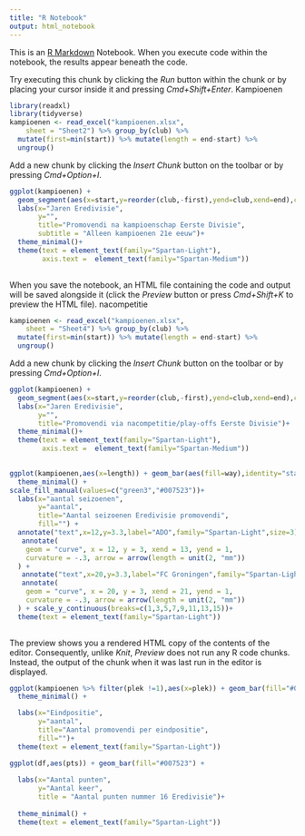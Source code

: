 ```yaml
---
title: "R Notebook"
output: html_notebook
---
```


This is an [R Markdown](http://rmarkdown.rstudio.com) Notebook. When you execute code within the notebook, the results appear beneath the code. 

Try executing this chunk by clicking the *Run* button within the chunk or by placing your cursor inside it and pressing *Cmd+Shift+Enter*. 
Kampioenen
```r
library(readxl)
library(tidyverse)
kampioenen <- read_excel("kampioenen.xlsx", 
    sheet = "Sheet2") %>% group_by(club) %>% 
  mutate(first=min(start)) %>% mutate(length = end-start) %>%
  ungroup()
```

Add a new chunk by clicking the *Insert Chunk* button on the toolbar or by pressing *Cmd+Option+I*.
```r
ggplot(kampioenen) + 
  geom_segment(aes(x=start,y=reorder(club,-first),yend=club,xend=end),colour="green4",size=3) +
  labs(x="Jaren Eredivisie",
       y="",
       title="Promovendi na kampioenschap Eerste Divisie",
       subtitle = "Alleen kampioenen 21e eeuw")+
  theme_minimal()+
  theme(text = element_text(family="Spartan-Light"),
        axis.text =  element_text(family="Spartan-Medium"))
  
```

When you save the notebook, an HTML file containing the code and output will be saved alongside it (click the *Preview* button or press *Cmd+Shift+K* to preview the HTML file). 
nacompetitie
```r

kampioenen <- read_excel("kampioenen.xlsx", 
    sheet = "Sheet4") %>% group_by(club) %>% 
  mutate(first=min(start)) %>% mutate(length = end-start) %>%
  ungroup()
```

Add a new chunk by clicking the *Insert Chunk* button on the toolbar or by pressing *Cmd+Option+I*.
```r
ggplot(kampioenen) + 
  geom_segment(aes(x=start,y=reorder(club,-first),yend=club,xend=end),colour="green4",size=3) +
  labs(x="Jaren Eredivisie",
       y="",
       title="Promovendi via nacompetitie/play-offs Eerste Divisie")+
  theme_minimal()+
  theme(text = element_text(family="Spartan-Light"),
        axis.text =  element_text(family="Spartan-Medium"))
  
```

```r
ggplot(kampioenen,aes(x=length)) + geom_bar(aes(fill=way),identity="stack") +
  theme_minimal() + 
scale_fill_manual(values=c("green3","#007523"))+
  labs(x="aantal seizoenen",
       y="aantal",
       title="Aantal seizoenen Eredivisie promovendi",
       fill="") +
  annotate("text",x=12,y=3.3,label="ADO",family="Spartan-Light",size=3) +
   annotate(
    geom = "curve", x = 12, y = 3, xend = 13, yend = 1, 
    curvature = -.3, arrow = arrow(length = unit(2, "mm"))
  ) +
   annotate("text",x=20,y=3.3,label="FC Groningen",family="Spartan-Light",size=3) +
   annotate(
    geom = "curve", x = 20, y = 3, xend = 21, yend = 1, 
    curvature = -.3, arrow = arrow(length = unit(2, "mm"))
  ) + scale_y_continuous(breaks=c(1,3,5,7,9,11,13,15))+
  theme(text = element_text(family="Spartan-Light"))
  
```

The preview shows you a rendered HTML copy of the contents of the editor. Consequently, unlike *Knit*, *Preview* does not run any R code chunks. Instead, the output of the chunk when it was last run in the editor is displayed.
```r
ggplot(kampioenen %>% filter(plek !=1),aes(x=plek)) + geom_bar(fill="#007523",identity="stack") +
  theme_minimal() + 

  labs(x="Eindpositie",
       y="aantal",
       title="Aantal promovendi per eindpositie",
       fill="")+
  theme(text = element_text(family="Spartan-Light"))
```
```r
ggplot(df,aes(pts)) + geom_bar(fill="#007523") +
  
  labs(x="Aantal punten",
       y="Aantal keer",
       title = "Aantal punten nummer 16 Eredivisie")+
  
  theme_minimal() +
  theme(text = element_text(family="Spartan-Light"))
```

